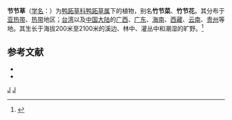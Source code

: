 {{Otheruses|subject=[[鸭跖草科|鸭跖草科]]下的一种植物|other=[[木贼科|木贼科]]下的同名植物|节节草 (木贼科)}}
{{Speciesbox 
| name = 节节草
| genus = Commelina
| species = diffusa
| authority = Burm. f.
| status = LC
| status_system = IUCN3.1
| status_ref = <ref name="IUCN">{{cite iucn|author=Kumar, B.|year=2011|url=https://www.iucnredlist.org/details/177028/0|title=''Commelina diffusa''|access-date=2012-03-29|ref=harv}}</ref>
| synonyms = * ''Commelina nudiflora''
}}

'''节节草'''（[[学名|学名]]：{{lang|la|''Commelina diffusa''}}）为[[鸭跖草科|鸭跖草科]][[鸭跖草属|鸭跖草属]]下的植物，别名'''竹节菜'''、'''竹节花'''。其分布于[[亚热带|亚热带]]、[[热带|热带]]地区；[[台湾|台湾]]以及[[中国大陆|中国大陆]]的[[广西|广西]]、[[广东|广东]]、[[海南|海南]]、[[西藏|西藏]]、[[云南|云南]]、[[贵州|贵州]]等地。其生长于海拔200米至2100米的溪边、林中、灌丛中和潮湿的旷野。<ref>{{cite encyclopedia| title=节节草| url=http://v2.cvh.org.cn/zhiwuzhi/page/13%283%29/126.pdf| encyclopedia=[[中国植物志|中国植物志]]| publisher=科学出版社| editor=中国科学院中国植物志编辑委员会| year=1997| volume=13 (3)| pages=126-127}}{{dead link|date=2018年4月 |bot=InternetArchiveBot |fix-attempted=yes }}</ref>

== 参考文献 ==
{{reflist}}
{{refbegin|2}}
* {{cite web| url =http://www.bioinfo.cn/db05/KmzwSpecies.php?action=view&id=3450| title =节节草| work =《中国高等植物数据库全库》| publisher =中国科学院微生物研究所| author =昆明植物研究所| accessdate =2009-02-24| deadurl =yes| archiveurl =https://web.archive.org/web/20160305065730/http://www.bioinfo.cn/db05/KmzwSpecies.php?action=view&id=3450| archivedate =2016-03-05}}
* {{TaiBNET| zh=竹仔菜 | id=201189 | binomial=Commelina diffusa | authority=Burm. f., 1768 | var= | accessdate=2013-01-24}}
{{refend}}
{{Taxonbar}}

[[Category:鸭跖草属|J]]
[[Category:1768年描述的植物|J]]